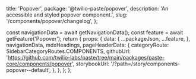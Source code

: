   title: 'Popover',
  package: '@twilio-paste/popover',
  description: 'An accessible and styled popover component.',
  slug: '/components/popover/changelog',
};




  const navigationData = await getNavigationData();
  const feature = await getFeature('Popover');
  return {
    props: {
      data: {
        ...packageJson,
        ...feature,
      },
      navigationData,
      mdxHeadings,
      pageHeaderData: {
        categoryRoute: SidebarCategoryRoutes.COMPONENTS,
        githubUrl: 'https://github.com/twilio-labs/paste/tree/main/packages/paste-core/components/popover',
        storybookUrl: '/?path=/story/components-popover--default',
      },
    },
  };
};

<Changelog />